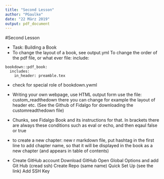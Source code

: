 ```yaml
---
title: "Second Lesson"
author: "PGaulke"
date: "22 März 2019"
output: pdf_document
---
```

#Second Lesson

* Task: Building a Book
* To change the layout of a book, see output.yml
To change the order of the pdf file, or what ever file: include:

```
bookdown::pdf_book:
  includes:
    in_header: preamble.tex
```

* check for special role of bookdown.ywml  
    
    
* Writing your own webpage, use HTML output form
use the file: custom_readthedown
there you can change for example the layout of header etc. (See the Github of Fidalgo for downloading the customreadthedown file)


* Chunks, see Fidalgo Book and its instructions for that.
In brackets there are always these conditions such as eval or echo, and then eqaul false or true


* to create a new chapter: new r markdown file, put hashtag in the first line to add chapter name, so that it will be displayed in the book as a new chapter (and appears in table of contents)

* Create GitHub account
Download GitHub
Open Global Options and add Git Hub (cread ssh)
Create Repo (same name)
Quick Set Up (see the link)
Add SSH Key
